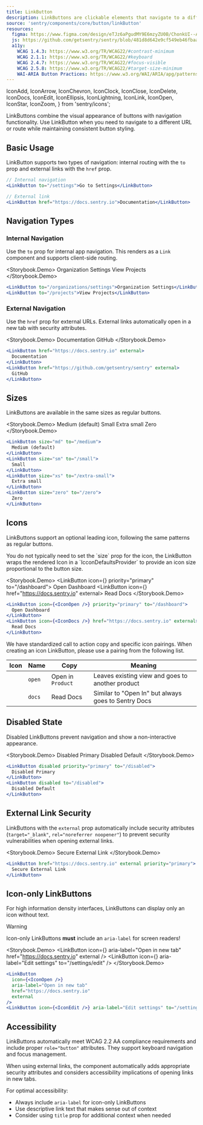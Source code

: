 ```yaml
---
title: LinkButton
description: LinkButtons are clickable elements that navigate to a different URL or route while maintaining button styling and behavior.
source: 'sentry/components/core/button/linkButton'
resources:
  figma: https://www.figma.com/design/eTJz6aPgudMY9E6mzyZU0B/ChonkUI--App-Components--WIP-?node-id=384-2119&t=DdXZ7WIgTdURJlRv-4
  js: https://github.com/getsentry/sentry/blob/481d8d642e9cf549eb46fbaac1d0527395e8b490/static/app/components/core/button/linkButton.tsx#L23
  a11y:
    WCAG 1.4.3: https://www.w3.org/TR/WCAG22/#contrast-minimum
    WCAG 2.1.1: https://www.w3.org/TR/WCAG22/#keyboard
    WCAG 2.4.7: https://www.w3.org/TR/WCAG22/#focus-visible
    WCAG 2.5.8: https://www.w3.org/TR/WCAG22/#target-size-minimum
    WAI-ARIA Button Practices: https://www.w3.org/WAI/ARIA/apg/patterns/button/
---
```


  IconAdd,
  IconArrow,
  IconChevron,
  IconClock,
  IconClose,
  IconDelete,
  IconDocs,
  IconEdit,
  IconEllipsis,
  IconLightning,
  IconLink,
  IconOpen,
  IconStar,
  IconZoom,
} from 'sentry/icons';



LinkButtons combine the visual appearance of buttons with navigation functionality. Use LinkButton when you need to navigate to a different URL or route while maintaining consistent button styling.

## Basic Usage

LinkButton supports two types of navigation: internal routing with the `to` prop and external links with the `href` prop.

```jsx
// Internal navigation
<LinkButton to="/settings">Go to Settings</LinkButton>

// External link
<LinkButton href="https://docs.sentry.io">Documentation</LinkButton>
```

## Navigation Types

### Internal Navigation

Use the `to` prop for internal app navigation. This renders as a `Link` component and supports client-side routing.

<Storybook.Demo>
  <LinkButton to="/organizations/settings">Organization Settings</LinkButton>
  <LinkButton to="/projects">View Projects</LinkButton>
</Storybook.Demo>
```jsx
<LinkButton to="/organizations/settings">Organization Settings</LinkButton>
<LinkButton to="/projects">View Projects</LinkButton>
```

### External Navigation

Use the `href` prop for external URLs. External links automatically open in a new tab with security attributes.

<Storybook.Demo>
  <LinkButton href="https://docs.sentry.io" external>
    Documentation
  </LinkButton>
  <LinkButton href="https://github.com/getsentry/sentry" external>
    GitHub
  </LinkButton>
</Storybook.Demo>
```jsx
<LinkButton href="https://docs.sentry.io" external>
  Documentation
</LinkButton>
<LinkButton href="https://github.com/getsentry/sentry" external>
  GitHub
</LinkButton>
```

## Sizes

LinkButtons are available in the same sizes as regular buttons.

<Storybook.Demo>
  <LinkButton size="md" to="/medium">
    Medium (default)
  </LinkButton>
  <LinkButton size="sm" to="/small">
    Small
  </LinkButton>
  <LinkButton size="xs" to="/extra-small">
    Extra small
  </LinkButton>
  <LinkButton size="zero" to="/zero">
    Zero
  </LinkButton>
</Storybook.Demo>
```jsx
<LinkButton size="md" to="/medium">
  Medium (default)
</LinkButton>
<LinkButton size="sm" to="/small">
  Small
</LinkButton>
<LinkButton size="xs" to="/extra-small">
  Extra small
</LinkButton>
<LinkButton size="zero" to="/zero">
  Zero
</LinkButton>
```

## Icons

LinkButtons support an optional leading icon, following the same patterns as regular buttons.

<Alert type="info">
  You do not typically need to set the `size` prop for the icon, the LinkButton wraps the
  rendered Icon in a `IcconDefaultsProvider` to provide an icon size proportional to the
  button size.
</Alert>

<Storybook.Demo>
  <LinkButton icon={<IconOpen />} priority="primary" to="/dashboard">
    Open Dashboard
  </LinkButton>
  <LinkButton icon={<IconDocs />} href="https://docs.sentry.io" external>
    Read Docs
  </LinkButton>
</Storybook.Demo>
```jsx
<LinkButton icon={<IconOpen />} priority="primary" to="/dashboard">
  Open Dashboard
</LinkButton>
<LinkButton icon={<IconDocs />} href="https://docs.sentry.io" external>
  Read Docs
</LinkButton>
```

We have standardized call to action copy and specific icon pairings. When creating an icon LinkButton, please use a pairing from the following list.

| Icon         | Name   | Copy              | Meaning                                             |
| ------------ | ------ | ----------------- | --------------------------------------------------- |
| <IconOpen /> | `open` | Open in `Product` | Leaves existing view and goes to another product    |
| <IconDocs /> | `docs` | Read Docs         | Similar to "Open In" but always goes to Sentry Docs |

## Disabled State

Disabled LinkButtons prevent navigation and show a non-interactive appearance.

<Storybook.Demo>
  <LinkButton disabled priority="primary" to="/disabled">
    Disabled Primary
  </LinkButton>
  <LinkButton disabled to="/disabled">
    Disabled Default
  </LinkButton>
</Storybook.Demo>
```jsx
<LinkButton disabled priority="primary" to="/disabled">
  Disabled Primary
</LinkButton>
<LinkButton disabled to="/disabled">
  Disabled Default
</LinkButton>
```

## External Link Security

LinkButtons with the `external` prop automatically include security attributes (`target="_blank"`, `rel="noreferrer noopener"`) to prevent security vulnerabilities when opening external links.

<Storybook.Demo>
  <LinkButton href="https://docs.sentry.io" external priority="primary">
    Secure External Link
  </LinkButton>
</Storybook.Demo>
```jsx
<LinkButton href="https://docs.sentry.io" external priority="primary">
  Secure External Link
</LinkButton>
```

## Icon-only LinkButtons

For high information density interfaces, LinkButtons can display only an icon without text.

> [!WARNING]
> Icon-only LinkButtons **must** include an `aria-label` for screen readers!

<Storybook.Demo>
  <LinkButton
    icon={<IconOpen />}
    aria-label="Open in new tab"
    href="https://docs.sentry.io"
    external
  />
  <LinkButton icon={<IconEdit />} aria-label="Edit settings" to="/settings/edit" />
</Storybook.Demo>
```jsx
<LinkButton
  icon={<IconOpen />}
  aria-label="Open in new tab"
  href="https://docs.sentry.io"
  external
/>
<LinkButton icon={<IconEdit />} aria-label="Edit settings" to="/settings/edit" />
```

## Accessibility

LinkButtons automatically meet WCAG 2.2 AA compliance requirements and include proper `role="button"` attributes. They support keyboard navigation and focus management.

When using external links, the component automatically adds appropriate security attributes and considers accessibility implications of opening links in new tabs.

For optimal accessibility:

- Always include `aria-label` for icon-only LinkButtons
- Use descriptive link text that makes sense out of context
- Consider using `title` prop for additional context when needed
